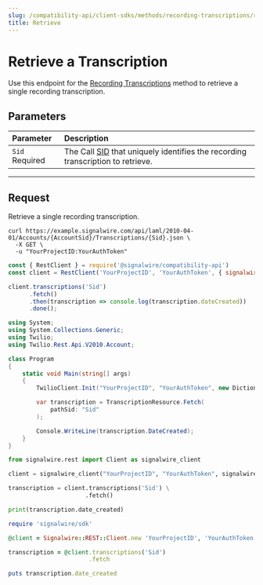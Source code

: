 ---
slug: /compatibility-api/client-sdks/methods/recording-transcriptions/retrieve
title: Retrieve
---

# Retrieve a Transcription

Use this endpoint for the [Recording Transcriptions](./index.mdx) method to retrieve a single recording transcription.

## Parameters

| Parameter                                        | Description                                                                                              |
| :----------------------------------------------- | :------------------------------------------------------------------------------------------------------- |
| `Sid` <span className="required-arg">Required</span> | The Call [SID](/platform/dashboard/guides/what-is-a-sid/) that uniquely identifies the recording transcription to retrieve. |

---

## Request

Retrieve a single recording transcription.

<Tabs groupId="compatibility-sdks">

<TabItem value="shell" label="cURL">

```shell
curl https://example.signalwire.com/api/laml/2010-04-01/Accounts/{AccountSid}/Transcriptions/{Sid}.json \
  -X GET \
  -u "YourProjectID:YourAuthToken"
```

</TabItem>

<TabItem value="node" label="Node.js">

```javascript
const { RestClient } = require('@signalwire/compatibility-api')
const client = RestClient('YourProjectID', 'YourAuthToken', { signalwireSpaceUrl: 'example.signalwire.com' })

client.transcriptions('Sid')
      .fetch()
      .then(transcription => console.log(transcription.dateCreated))
      .done();
```

</TabItem>

<TabItem value="csharp" label="C#">

```csharp
using System;
using System.Collections.Generic;
using Twilio;
using Twilio.Rest.Api.V2010.Account;

class Program
{
    static void Main(string[] args)
    {
        TwilioClient.Init("YourProjectID", "YourAuthToken", new Dictionary<string, object> { ["signalwireSpaceUrl"] = "{SPACE}.signalwire.com" });

        var transcription = TranscriptionResource.Fetch(
            pathSid: "Sid"
        );

        Console.WriteLine(transcription.DateCreated);
    }
}
```

</TabItem>

<TabItem value="python" label="Python">

```python
from signalwire.rest import Client as signalwire_client

client = signalwire_client("YourProjectID", "YourAuthToken", signalwire_space_url = 'example.signalwire.com')

transcription = client.transcriptions('Sid') \
                      .fetch()

print(transcription.date_created)
```

</TabItem>

<TabItem value="ruby" label="Ruby">

```ruby
require 'signalwire/sdk'

@client = Signalwire::REST::Client.new 'YourProjectID', 'YourAuthToken', signalwire_space_url: "example.signalwire.com"

transcription = @client.transcriptions('Sid')
                       .fetch

puts transcription.date_created
```

</TabItem>

</Tabs>